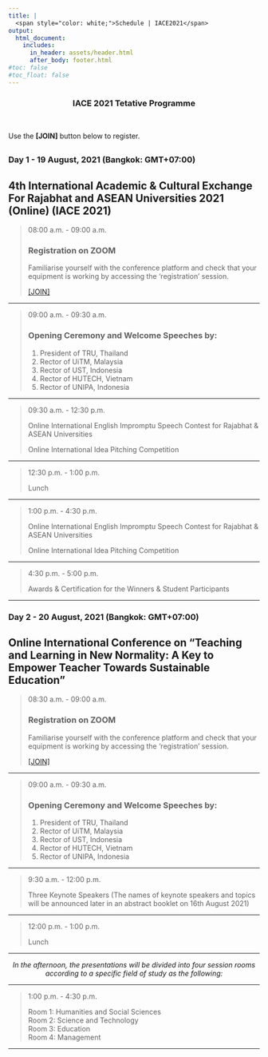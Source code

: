 ```yaml
---
title: |
  <span style="color: white;">Schedule | IACE2021</span>
output:
  html_document: 
    includes:
      in_header: assets/header.html
      after_body: footer.html
#toc: false
#toc_float: false
---
```

  
<link rel="stylesheet" href="styles.css" type="text/css">

<!-- ```{r, echo=FALSE, warning=FALSE, layout='l-screen'} -->
<!-- knitr::include_graphics("images/blue-logo.png") -->
<!-- ```   -->

<center><h3>
**IACE 2021 Tetative Programme**
</h3></center>  
\

Use the **[JOIN]** button below to register.
\

## {.tabset}  

### Day 1 - 19 August, 2021 (Bangkok: GMT+07:00)  

<h2>
**4th International Academic & Cultural Exchange For Rajabhat and ASEAN Universities 2021 (Online) (IACE 2021)**
</h2>

> 08:00 a.m. - 09:00 a.m.  
>  
> ### Registration on ZOOM 
> Familiarise yourself with the conference platform and check that your equipment is working by accessing the 'registration' session.  
>  
> [[JOIN]]()  

---  

> 09:00 a.m. - 09:30 a.m.  
>  
> ### Opening Ceremony and Welcome Speeches by:\
> 1. President of TRU, Thailand\
> 2. Rector of UiTM, Malaysia\
> 3. Rector of UST, Indonesia\
> 4. Rector of HUTECH, Vietnam\
> 5. Rector of UNIPA, Indonesia\

---

> 09:30 a.m. - 12:30 p.m.  
>  
> Online International English Impromptu Speech Contest for Rajabhat & ASEAN Universities\
>  
> Online International Idea Pitching Competition\

---

> 12:30 p.m. - 1:00 p.m.  
>  
> Lunch\

---

> 1:00 p.m. - 4:30 p.m.  
>  
> Online International English Impromptu Speech Contest for Rajabhat & ASEAN Universities\
>  
> Online International Idea Pitching Competition\

---

> 4:30 p.m. - 5:00 p.m.  
>  
> Awards & Certification for the Winners & Student Participants\

---

### Day 2 - 20 August, 2021 (Bangkok: GMT+07:00)  

<h2>
**Online International Conference on “Teaching and Learning in New Normality: A Key to Empower Teacher Towards Sustainable Education”**
</h2>

> 08:30 a.m. - 09:00 a.m.  
>  
> ### Registration on ZOOM 
> Familiarise yourself with the conference platform and check that your equipment is working by accessing the 'registration' session.  
>  
> [[JOIN]]()  

---  

> 09:00 a.m. - 09:30 a.m.  
>  
> ### Opening Ceremony and Welcome Speeches by:\
> 1. President of TRU, Thailand\
> 2. Rector of UiTM, Malaysia\
> 3. Rector of UST, Indonesia\
> 4. Rector of HUTECH, Vietnam\
> 5. Rector of UNIPA, Indonesia\

---

> 9:30 a.m. - 12:00 p.m.  
>  
> Three Keynote Speakers (The names of keynote speakers and topics will be announced later in an abstract booklet on 16th August 2021)\

---

> 12:00 p.m. - 1:00 p.m.  
>  
> Lunch\

---

<center>
*In the afternoon, the presentations will be divided into four session rooms*\
*according to a specific field of study as the following:*
</center>

---

> 1:00 p.m. - 4:30 p.m.  
>  
> Room 1: Humanities and Social Sciences\
> Room 2: Science and Technology\
> Room 3: Education\
> Room 4: Management\

---
